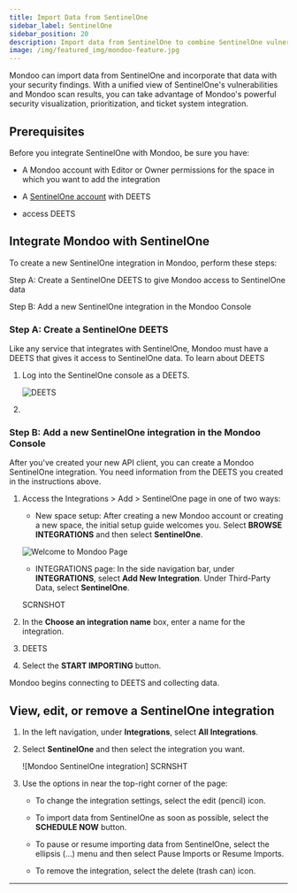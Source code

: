 ```yaml
---
title: Import Data from SentinelOne
sidebar_label: SentinelOne
sidebar_position: 20
description: Import data from SentinelOne to combine SentinelOne vulnerabilities with your Mondoo security findings.
image: /img/featured_img/mondoo-feature.jpg
---
```


Mondoo can import data from SentinelOne and incorporate that data with your security findings. With a unified view of SentinelOne's vulnerabilities and Mondoo scan results, you can take advantage of Mondoo's powerful security visualization, prioritization, and ticket system integration.

## Prerequisites

Before you integrate SentinelOne with Mondoo, be sure you have:

- A Mondoo account with Editor or Owner permissions for the space in which you want to add the integration

- A [SentinelOne account](??????) with DEETS

- access DEETS


## Integrate Mondoo with SentinelOne

To create a new SentinelOne integration in Mondoo, perform these steps:

Step A: Create a SentinelOne DEETS to give Mondoo access to SentinelOne data

Step B: Add a new SentinelOne integration in the Mondoo Console

### Step A: Create a SentinelOne DEETS

Like any service that integrates with SentinelOne, Mondoo must have a DEETS that gives it access to SentinelOne data. To learn about DEETS

1. Log into the SentinelOne console as a DEETS.

   ![DEETS](/img/platform/infra/imports/sentinelone/DEETS.png)

2.

### Step B: Add a new SentinelOne integration in the Mondoo Console

After you've created your new API client, you can create a Mondoo SentinelOne integration. You need information from the DEETS you created in the instructions above.

1. Access the Integrations > Add > SentinelOne page in one of two ways:

   - New space setup: After creating a new Mondoo account or creating a new space, the initial setup guide welcomes you. Select **BROWSE INTEGRATIONS** and then select **SentinelOne**.

   ![Welcome to Mondoo Page](/img/platform/start/welcome_to_mondoo.png)

   - INTEGRATIONS page: In the side navigation bar, under **INTEGRATIONS**, select **Add New Integration**. Under Third-Party Data, select **SentinelOne**.

   SCRNSHOT

2. In the **Choose an integration name** box, enter a name for the integration.

3. DEETS

7. Select the **START IMPORTING** button.

Mondoo begins connecting to DEETS and collecting data.

## View, edit, or remove a SentinelOne integration

1. In the left navigation, under **Integrations**, select **All Integrations**.

2. Select **SentinelOne** and then select the integration you want.

   ![Mondoo SentinelOne integration] SCRNSHT

3. Use the options in near the top-right corner of the page:

   - To change the integration settings, select the edit (pencil) icon.

   - To import data from SentinelOne as soon as possible, select the **SCHEDULE NOW** button.

   - To pause or resume importing data from SentinelOne, select the ellipsis (...) menu and then select Pause Imports or Resume Imports.

   - To remove the integration, select the delete (trash can) icon.

---
